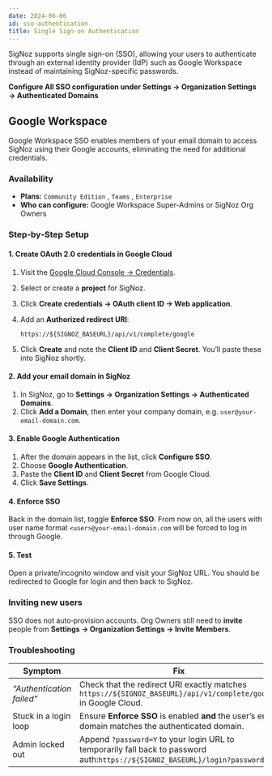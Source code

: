 ```yaml
---
date: 2024-06-06
id: sso-authentication
title: Single Sign-on Authentication
---
```


SigNoz supports single sign-on (SSO), allowing your users to authenticate through an external identity provider (IdP) such as Google Workspace instead of maintaining SigNoz-specific passwords. 

**Configure All SSO configuration under Settings → Organization Settings → Authenticated Domains**

## Google Workspace

Google Workspace SSO enables members of your email domain to access SigNoz using their Google accounts, eliminating the need for additional credentials.

### Availability

- **Plans:** `Community Edition` , `Teams` , `Enterprise` 
- **Who can configure:** Google Workspace Super-Admins or SigNoz Org Owners


### Step‑by‑Step Setup

#### 1. Create OAuth 2.0 credentials in Google Cloud

1. Visit the [Google Cloud Console → Credentials](https://console.cloud.google.com/apis/credentials).
2. Select or create a **project** for SigNoz.
3. Click **Create credentials → OAuth client ID → Web application**.
4. Add an **Authorized redirect URI**:

   ```
   https://${SIGNOZ_BASEURL}/api/v1/complete/google
   ```
5. Click **Create** and note the **Client ID** and **Client Secret**. You’ll paste these into SigNoz shortly.

#### 2. Add your email domain in SigNoz

1. In SigNoz, go to **Settings → Organization Settings → Authenticated Domains**.
2. Click **Add a Domain**, then enter your company domain, e.g. `user@your-email-domain.com`.

#### 3. Enable Google Authentication

1. After the domain appears in the list, click **Configure SSO**.
2. Choose **Google Authentication**.
3. Paste the **Client ID** and **Client Secret** from Google Cloud.
4. Click **Save Settings**.

#### 4. Enforce SSO

Back in the domain list, toggle **Enforce SSO**. From now on, all the users with user name format `<user>@your-email-domain.com` will be forced to log in through Google.

#### 5.  Test

Open a private/incognito window and visit your SigNoz URL. You should be redirected to Google for login and then back to SigNoz.


### Inviting new users

SSO does not auto‑provision accounts. Org Owners still need to **invite** people from **Settings → Organization Settings → Invite Members**.


### Troubleshooting

| Symptom                   | Fix                                                                                                                               |
| ------------------------- | --------------------------------------------------------------------------------------------------------------------------------- |
| *“Authentication failed”* | Check that the redirect URI exactly matches `https://${SIGNOZ_BASEURL}/api/v1/complete/google` in Google Cloud.                   |
| Stuck in a login loop     | Ensure **Enforce SSO** is enabled **and** the user’s email domain matches the authenticated domain.                               |
| Admin locked out          | Append `?password=Y` to your login URL to temporarily fall back to password auth:`https://${SIGNOZ_BASEURL}/login?password=Y` |

